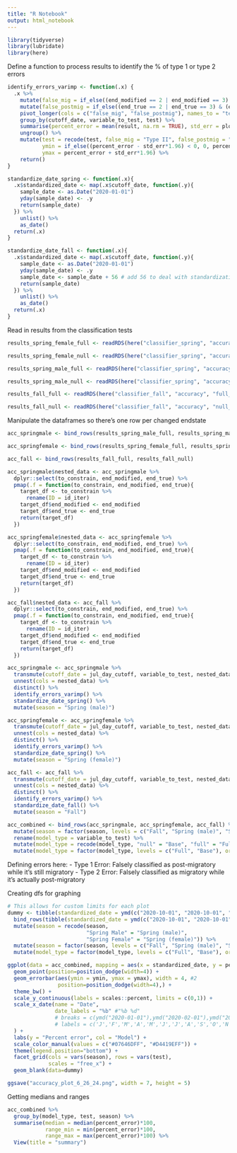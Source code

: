 ```yaml
---
title: "R Notebook"
output: html_notebook
---
```


```r
library(tidyverse)
library(lubridate)
library(here)
```

Define a function to process results to identify the % of type 1 or type 2 errors
```r
identify_errors_varimp <- function(.x) {
  .x %>% 
    mutate(false_mig = if_else((end_modified == 2 | end_modified == 3) & (end_true == 4 | end_true == 5), 1, 0)) %>% 
    mutate(false_postmig = if_else((end_true == 2 | end_true == 3) & (end_modified == 4 | end_modified == 5), 1, 0)) %>% 
    pivot_longer(cols = c("false_mig", "false_postmig"), names_to = "test", values_to = "result") %>% 
    group_by(cutoff_date, variable_to_test, test) %>% 
    summarise(percent_error = mean(result, na.rm = TRUE), std_err = plotrix::std.error(result)) %>% 
    ungroup() %>% 
    mutate(test = recode(test, false_mig = "Type II", false_postmig = "Type I"),
           ymin = if_else((percent_error - std_err*1.96) < 0, 0, percent_error - std_err*1.96),
           ymax = percent_error + std_err*1.96) %>% 
    return()
}

standardize_date_spring <- function(.x){
  .x$standardized_date <- map(.x$cutoff_date, function(.y){
    sample_date <- as.Date("2020-01-01")
    yday(sample_date) <- .y
    return(sample_date)
  }) %>% 
    unlist() %>% 
    as_date()
  return(.x)
}

standardize_date_fall <- function(.x){ 
  .x$standardized_date <- map(.x$cutoff_date, function(.y){
    sample_date <- as.Date("2020-01-01")
    yday(sample_date) <- .y
    sample_date <- sample_date + 56 # add 56 to deal with standardization in prep_data (days_subtract)
    return(sample_date)
  }) %>% 
    unlist() %>% 
    as_date()
  return(.x)
}
```

Read in results from the classification tests
```r
results_spring_female_full <- readRDS(here("classifier_spring", "accuracy", "full_female", "accuracy_results_female_full.rds"))

results_spring_female_null <- readRDS(here("classifier_spring", "accuracy", "null_female", "accuracy_results_female_null.rds"))

results_spring_male_full <- readRDS(here("classifier_spring", "accuracy", "full_male", "accuracy_results_male_full.rds"))

results_spring_male_null <- readRDS(here("classifier_spring", "accuracy", "null_male", "accuracy_results_male_null.rds"))

results_fall_full <- readRDS(here("classifier_fall", "accuracy", "full_acc_assessment", "accuracy_results_fall_full.rds"))

results_fall_null <- readRDS(here("classifier_fall", "accuracy", "null_acc_assessment", "accuracy_results_fall_null.rds"))
```

Manipulate the dataframes so there's one row per changed endstate
```r
acc_springmale <- bind_rows(results_spring_male_full, results_spring_male_null)

acc_springfemale <- bind_rows(results_spring_female_full, results_spring_female_null)

acc_fall <- bind_rows(results_fall_full, results_fall_null)

acc_springmale$nested_data <- acc_springmale %>% 
  dplyr::select(to_constrain, end_modified, end_true) %>% 
  pmap(.f = function(to_constrain, end_modified, end_true){
    target_df <- to_constrain %>% 
      rename(ID = id_iter)
    target_df$end_modified <- end_modified
    target_df$end_true <- end_true
    return(target_df)
  })

acc_springfemale$nested_data <- acc_springfemale %>% 
  dplyr::select(to_constrain, end_modified, end_true) %>% 
  pmap(.f = function(to_constrain, end_modified, end_true){
    target_df <- to_constrain %>% 
      rename(ID = id_iter)
    target_df$end_modified <- end_modified
    target_df$end_true <- end_true
    return(target_df)
  })

acc_fall$nested_data <- acc_fall %>% 
  dplyr::select(to_constrain, end_modified, end_true) %>% 
  pmap(.f = function(to_constrain, end_modified, end_true){
    target_df <- to_constrain %>% 
      rename(ID = id_iter)
    target_df$end_modified <- end_modified
    target_df$end_true <- end_true
    return(target_df)
  })

acc_springmale <- acc_springmale %>% 
  transmute(cutoff_date = jul_day_cutoff, variable_to_test, nested_data) %>% 
  unnest(cols = nested_data) %>% 
  distinct() %>% 
  identify_errors_varimp() %>% 
  standardize_date_spring() %>% 
  mutate(season = "Spring (male)")

acc_springfemale <- acc_springfemale %>% 
  transmute(cutoff_date = jul_day_cutoff, variable_to_test, nested_data) %>% 
  unnest(cols = nested_data) %>% 
  distinct() %>% 
  identify_errors_varimp() %>% 
  standardize_date_spring() %>% 
  mutate(season = "Spring (female)")

acc_fall <- acc_fall %>% 
  transmute(cutoff_date = jul_day_cutoff, variable_to_test, nested_data) %>% 
  unnest(cols = nested_data) %>% 
  distinct() %>% 
  identify_errors_varimp() %>% 
  standardize_date_fall() %>% 
  mutate(season = "Fall")

acc_combined <- bind_rows(acc_springmale, acc_springfemale, acc_fall) %>% 
  mutate(season = factor(season, levels = c("Fall", "Spring (male)", "Spring (female)"), ordered = TRUE)) %>% 
  rename(model_type = variable_to_test) %>% 
  mutate(model_type = recode(model_type, "null" = "Base", "full" = "Full")) %>% 
  mutate(model_type = factor(model_type, levels = c("Full", "Base"), ordered = TRUE))
```


Defining errors here:
- Type 1 Error: Falsely classified as post-migratory while it's still migratory
- Type 2 Error: Falsely classified as migratory while it's actually post-migratory

Creating dfs for graphing
```r
# This allows for custom limits for each plot
dummy <- tibble(standardized_date = ymd(c("2020-10-01", "2020-10-01", "2020-03-01", "2020-03-01", "2020-03-01", "2020-03-01", "2021-02-05", "2021-02-05", "2020-07-01", "2020-07-01", "2020-07-01", "2020-07-01")), percent_error = 0, season = c("Fall", "Fall", "Spring Male", "Spring Male", "Spring Female", "Spring Female", "Fall", "Fall", "Spring Male", "Spring Male", "Spring Female", "Spring Female"), model_type = c("Full", "Base", "Full", "Base", "Full", "Base", "Full", "Base", "Full", "Base", "Full", "Base"), test = "Type I") %>% 
  bind_rows(tibble(standardized_date = ymd(c("2020-10-01", "2020-10-01", "2020-03-01", "2020-03-01", "2020-03-01", "2020-03-01", "2021-02-05", "2021-02-05", "2020-07-01", "2020-07-01", "2020-07-01", "2020-07-01")), percent_error = 0, season = c("Fall", "Fall", "Spring Male", "Spring Male", "Spring Female", "Spring Female", "Fall", "Fall", "Spring Male", "Spring Male", "Spring Female", "Spring Female"), model_type = c("Full", "Base", "Full", "Base", "Full", "Base", "Full", "Base", "Full", "Base", "Full", "Base"), test = "Type II")) %>% 
  mutate(season = recode(season, 
                         "Spring Male" = "Spring (male)",
                         "Spring Female" = "Spring (female)")) %>% 
  mutate(season = factor(season, levels = c("Fall", "Spring (male)", "Spring (female)"), ordered = TRUE)) %>% 
  mutate(model_type = factor(model_type, levels = c("Full", "Base"), ordered = TRUE))
```

```r
ggplot(data = acc_combined, mapping = aes(x = standardized_date, y = percent_error, col = model_type)) +
  geom_point(position=position_dodge(width=4)) +
  geom_errorbar(aes(ymin = ymin, ymax = ymax), width = 4, #2
                position=position_dodge(width=4),) +
  theme_bw() +
  scale_y_continuous(labels = scales::percent, limits = c(0,1)) +
  scale_x_date(name = "Date",
               date_labels = "%b" #"%b %d"
               # breaks = c(ymd("2020-01-01"),ymd("2020-02-01"),ymd("2020-03-01"),ymd("2020-04-01"),ymd("2020-05-01"),ymd("2020-06-01"),ymd("2020-07-01"),ymd("2020-08-01"),ymd("2020-09-01"), ymd("2020-10-01"), ymd("2020-11-01"), ymd("2020-12-01"), ymd("2021-1-01"), ymd("2021-2-01"), ymd("2021-3-01"), ymd("2021-4-01")),
               # labels = c('J','F','M','A','M','J','J','A','S','O','N','D', 'J', 'F', 'M', 'A')
  ) +
  labs(y = "Percent error", col = "Model") +
  scale_color_manual(values = c("#07646DFF", "#D4419EFF")) +
  theme(legend.position="bottom") +
  facet_grid(cols = vars(season), rows = vars(test),
             scales = "free_x") +
  geom_blank(data=dummy)

ggsave("accuracy_plot_6_26_24.png", width = 7, height = 5)
```

Getting medians and ranges
```r
acc_combined %>% 
  group_by(model_type, test, season) %>% 
  summarise(median = median(percent_error)*100, 
            range_min = min(percent_error)*100,
            range_max = max(percent_error)*100) %>% 
  View(title = "summary")
```


